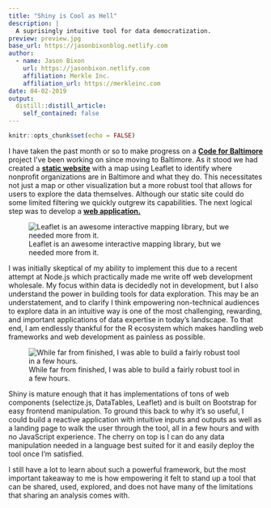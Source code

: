 ```yaml
---
title: "Shiny is Cool as Hell"
description: |
  A suprisingly intuitive tool for data democratization.
preview: preview.jpg
base_url: https://jasonbixonblog.netlify.com
author:
  - name: Jason Bixon
    url: https://jasonbixon.netlify.com
    affiliation: Merkle Inc.
    affiliation_url: https://merkleinc.com
date: 04-02-2019
output:
  distill::distill_article:
    self_contained: false
---
```


```r
knitr::opts_chunk$set(echo = FALSE)
```

I have taken the past month or so to make progress on a [**Code for Baltimore**](http://www.codeforbaltimore.org/) project I've been working on since moving to Baltimore. As it stood we had created a [**static website**](https://syncthecity.github.io/) with a map using Leaflet to identify where nonprofit organizations are in Baltimore and what they do. This necessitates not just a map or other visualization but a more robust tool that allows for users to explore the data themselves. Although our static site could do some limited filtering we quickly outgrew its capabilities. The next logical step was to develop a [**web application.**](https://jason-bixon.shinyapps.io/sync_map/)

![Leaflet is an awesome interactive mapping library, but we needed more from it.](map1.jpg)

I was initially skeptical of my ability to implement this due to a recent attempt at Node.js which practically made me write off web development wholesale. My focus within data is decidedly not in development, but I also understand the power in building tools for data exploration. This may be an understatement, and to clarify I think empowering non-technical audiences to explore data in an intuitive way is one of the most challenging, rewarding, and important applications of data expertise in today's landscape. To that end, I am endlessly thankful for the R ecosystem which makes handling web frameworks and web development as painless as possible.       

![While far from finished, I was able to build a fairly robust tool in a few hours.](map2.jpg)

Shiny is mature enough that it has implementations of tons of web components (selectize.js, DataTables, Leaflet) and is built on Bootstrap for easy frontend manipulation. To ground this back to why it's so useful, I could build a reactive application with intuitive inputs and outputs as well as a landing page to walk the user through the tool, all in a few hours and with no JavaScript experience. The cherry on top is I can do any data manipulation needed in a language best suited for it and easily deploy the tool once I'm satisfied.

I still have a lot to learn about such a powerful framework, but the most important takeaway to me is how empowering it felt to stand up a tool that can be shared, used, explored, and does not have many of the limitations that sharing an analysis comes with. 
